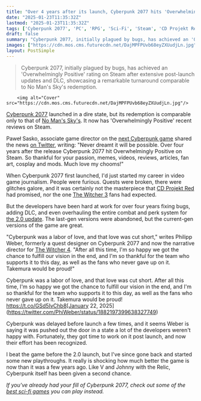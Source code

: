 ```yaml
---
title: "Over 4 years after its launch, Cyberpunk 2077 hits 'Overwhelmingly Positive' on Steam: 'Never dreamt it will be possible'"
date: "2025-01-23T11:35:32Z"
lastmod: "2025-01-23T11:35:32Z"
tags: ['Cyberpunk 2077', 'PC', 'RPG', 'Sci-Fi', 'Steam', 'CD Projekt Red', 'The Witcher 3', "No Man's Sky", 'Open World']
draft: false
summary: "Cyberpunk 2077, initially plagued by bugs, has achieved an 'Overwhelmingly Positive' rating on Steam after extensive post-launch updates and DLC, showcasing a remarkable turnaround comparable to No Man's Sky's redemption."
images: ["https://cdn.mos.cms.futurecdn.net/DajMPFPUvb68eyZXUudjLn.jpg"]
layout: PostSimple
---
```

> Cyberpunk 2077, initially plagued by bugs, has achieved an 'Overwhelmingly Positive' rating on Steam after extensive post-launch updates and DLC, showcasing a remarkable turnaround comparable to No Man's Sky's redemption.


        <img alt="Cover" src="https://cdn.mos.cms.futurecdn.net/DajMPFPUvb68eyZXUudjLn.jpg"/>
        
[<u>Cyberpunk 2077</u>](https://www.gamesradar.com/cyberpunk-2077-guide/) launched in a dire state, but its redemption is comparable only to that of [No Man's Sky's](https://www.gamesradar.com/no-mans-sky-tips/). It now has 'Overwhelmingly Positive' recent reviews on Steam.

Paweł Sasko, associate game director on the [<u>next Cyberpunk game</u>](https://www.gamesradar.com/games/cyberpunk/cyberpunk-2077-sequel-will-double-the-headcount-at-its-studio-as-it-nears-the-end-of-its-research-phase/) shared the news [<u>on Twitter</u>](https://x.com/PaweSasko/status/1882152784650539486), writing: "Never dreamt it will be possible. Over four years after the release Cyberpunk 2077 hit Overwhelmingly Positive on Steam. So thankful for your passion, memes, videos, reviews, articles, fan art, cosplay and mods. Much love my chooms!"

When Cyberpunk 2077 first launched, I'd just started my career in video game journalism. People were furious. Quests were broken, there were glitches galore, and it was certainly not the masterpiece that [CD Projekt Red](https://www.gamesradar.com/tag/cd-projekt-red/) had promised, nor the one [<u>The Witcher 3</u>](https://www.gamesradar.com/witcher-3-guide/) fans had expected.

But the developers have been hard at work for over four years fixing bugs, adding DLC, and even overhauling the entire combat and perk system for [the 2.0 update](https://www.gamesradar.com/cyberpunk-2077-2-0-update-whats-new/). The last-gen versions were abandoned, but the current-gen versions of the game are great.

"Cyberpunk was a labor of love, and that love was cut short," writes Philipp Weber, formerly a quest designer on Cyberpunk 2077 and now the narrative director for [<u>The Witcher 4</u>](https://www.gamesradar.com/games/the-witcher/the-witcher-4-guide/). "After all this time, I'm so happy we got the chance to fulfill our vision in the end, and I'm so thankful for the team who supports it to this day, as well as the fans who never gave up on it. Takemura would be proud!"

Cyberpunk was a labor of love, and that love was cut short. After all this time, I'm so happy we got the chance to fulfill our vision in the end, and I'm so thankful for the team who supports it to this day, as well as the fans who never gave up on it. Takemura would be proud! https://t.co/GSd5IvChb8[January 22, 2025](https://twitter.com/PhiWeber/status/1882197399638327749)

Cyberpunk was delayed before launch a few times, and it seems Weber is saying it was pushed out the door in a state a lot of the developers weren't happy with. Fortunately, they got time to work on it post launch, and now their effort has been recognized. 

I beat the game before the 2.0 launch, but I've since gone back and started some new playthroughs. It really is shocking how much better the game is now than it was a few years ago. Like V and Johnny with the Relic, Cyberpunk itself has been given a second chance.

*If you've already had your fill of Cyberpunk 2077, check out some of the *[<em>best sci-fi games</em>](https://www.gamesradar.com/best-sci-fi-games/)* you can play instead.*
        